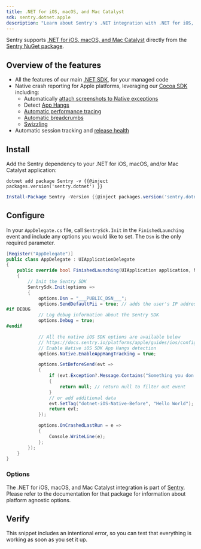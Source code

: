 ```yaml
---
title: .NET for iOS, macOS, and Mac Catalyst
sdk: sentry.dotnet.apple
description: "Learn about Sentry's .NET integration with .NET for iOS, macOS, and Mac Catalyst"
---
```


Sentry supports [.NET for iOS, macOS, and Mac Catalyst](https://learn.microsoft.com/dotnet/ios/) directly from the [Sentry NuGet package](https://www.nuget.org/packages/Sentry).

## Overview of the features

- All the features of our main [.NET SDK](/platforms/dotnet), for your managed code
- Native crash reporting for Apple platforms, leveraging our [Cocoa SDK](/platforms/apple) including:
    - Automatically [attach screenshots to Native exceptions](/platforms/apple/guides/ios/configuration/options/#attach-screenshot)
    - Detect [App Hangs](/platforms/apple/configuration/app-hangs/)
    - [Automatic performance tracing](/platforms/apple/performance/)
    - [Automatic breadcrumbs](/platforms/apple/enriching-events/breadcrumbs/#automatic-breadcrumbs)
    - [Swizzling](/platforms/apple/configuration/swizzling/)
- Automatic session tracking and [release health](/product/releases/)

## Install

Add the Sentry dependency to your .NET for iOS, macOS, and/or Mac Catalyst application:

```shell {tabTitle:.NET Core CLI}
dotnet add package Sentry -v {{@inject packages.version('sentry.dotnet') }}
```

```powershell {tabTitle:Package Manager}
Install-Package Sentry -Version {{@inject packages.version('sentry.dotnet') }}
```

## Configure

In your `AppDelegate.cs` file, call `SentrySdk.Init` in the `FinishedLaunching` event and include any options you would like to set. The `Dsn` is the only required parameter.


```csharp
[Register("AppDelegate")]
public class AppDelegate : UIApplicationDelegate
{
    public override bool FinishedLaunching(UIApplication application, NSDictionary launchOptions)
    {
        // Init the Sentry SDK
        SentrySdk.Init(options =>
        {
            options.Dsn = "___PUBLIC_DSN___";
            options.SendDefaultPii = true; // adds the user's IP address automatically
#if DEBUG
            // Log debug information about the Sentry SDK
            options.Debug = true;
#endif

            // All the native iOS SDK options are available below
            // https://docs.sentry.io/platforms/apple/guides/ios/configuration/
            // Enable Native iOS SDK App Hangs detection
            options.Native.EnableAppHangTracking = true;

            options.SetBeforeSend(evt =>
            {
                if (evt.Exception?.Message.Contains("Something you don't care want logged?") ?? false)
                {
                    return null; // return null to filter out event
                }
                // or add additional data
                evt.SetTag("dotnet-iOS-Native-Before", "Hello World");
                return evt;
            });

            options.OnCrashedLastRun = e =>
            {
                Console.WriteLine(e);
            };
        });
    }
}
```

### Options

The .NET for iOS, macOS, and Mac Catalyst integration is part of [Sentry](/platforms/dotnet/). Please refer to the documentation for that package for information about platform agnostic options.

## Verify

This snippet includes an intentional error, so you can test that everything is working as soon as you set it up.

<PlatformContent includePath="getting-started-verify" />
